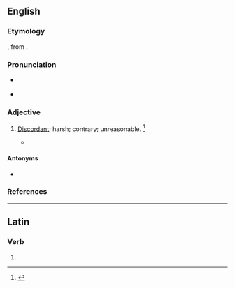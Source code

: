 ==English==

===Etymology===
{{prefix|en|ab|sonant|t1=away|t2=voiced sound}}, from {{etyl|la|en}} {{m|la|sonare||sound}}.

===Pronunciation===
* {{a|US}} {{IPA|en|/ˈæb.sə.nn̩t/|/ˈæb.snn̩t/}}
* {{audio|en|LL-Q1860 (eng)-Vealhurl-absonant.wav|Audio (UK)}}

===Adjective===
{{en-adj}}

# {{lb|en|now|_|rare}} [[discordant|Discordant]]; harsh; contrary; unreasonable. {{defdate|First attested in the mid 16th century.}}<ref name=SOED>{{R:SOED5|page=9}}</ref>
#* {{quote-book|en|author={{w|Francis Quarles}}|passage='''absonant''' to nature|year=1644-1646|title=Boanerges and Barnabas—Wine and Oyle for ... afflicted Soules|chapter=The Mourners Calamity}}

====Antonyms====
* {{l|en|consonant}}

===References===
<references/>

----

==Latin==

===Verb===
{{la-verb-form|absonant}}

# {{inflection of|la|absonō||3|p|pres|act|ind}}